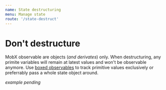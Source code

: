 ```yaml
---
name: State destructuring
menu: Manage state
route: '/state-destruct'
---
```


# Don't destructure

MobX observable are objects (_and derivates_) only. When destructuring, any primite variables will remain at latest values and won't be observable anymore. Use [boxed observables][boxed] to track primitive values exclusively or preferrably pass a whole state object around.

_example pending_

[boxed]: https://mobx.js.org/refguide/boxed.html
